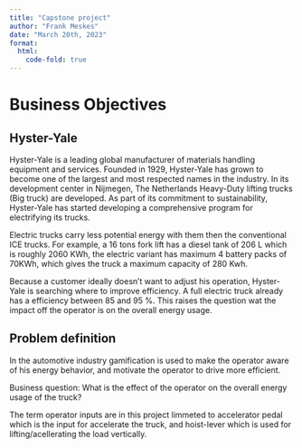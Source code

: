 ```yaml
---
title: "Capstone project"
author: "Frank Meskes"
date: "March 20th, 2023"
format:
  html:
    code-fold: true
---
```


# Business Objectives

## Hyster-Yale

Hyster-Yale is a leading global manufacturer of materials handling equipment and services. Founded in 1929, Hyster-Yale has grown to become one of the largest and most respected names in the industry. In its development center in Nijmegen, The Netherlands Heavy-Duty lifting trucks (Big truck) are developed. As part of its commitment to sustainability, Hyster-Yale has started developing a comprehensive program for electrifying its trucks.

Electric trucks carry less potential energy with them then the conventional ICE trucks.
For example, a 16 tons fork lift has a diesel tank of 206 L which is roughly 2060 KWh, the electric variant has maximum 4 battery packs of 70KWh, which gives the truck a maximum capacity of 280 Kwh.

Because a customer ideally doesn't want to adjust his operation, Hyster-Yale is searching where to improve efficiency. A full electric truck already has a efficiency between 85 and 95 %. This raises the question wat the impact off the operator is on the overall energy usage.

## Problem definition 

In the automotive industry gamification is used to make the operator aware of his energy behavior, and motivate the operator to drive more efficient.

Business question: What is the effect of the operator on the overall energy usage of the truck?

The term operator inputs are in this project limmeted to accelerator pedal which is the input for accelerate the  truck,  and hoist-lever which is used for lifting/acellerating the load vertically. 